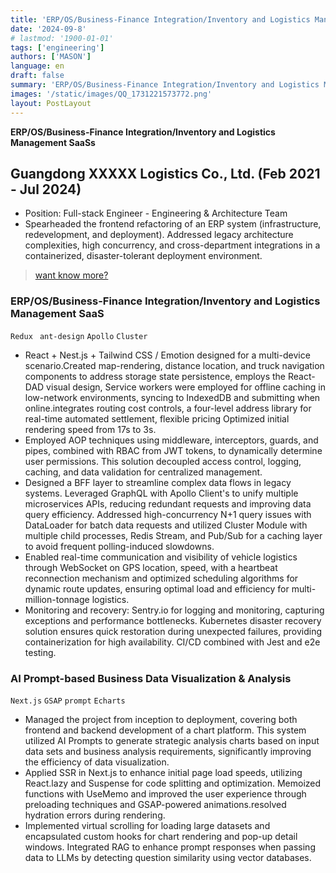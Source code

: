 ```yaml
---
title: 'ERP/OS/Business-Finance Integration/Inventory and Logistics Management SaaS'
date: '2024-09-8'
# lastmod: '1900-01-01'
tags: ['engineering']
authors: ['MASON']
language: en
draft: false
summary: 'ERP/OS/Business-Finance Integration/Inventory and Logistics Management SaaS'
images: '/static/images/QQ_1731221573772.png'
layout: PostLayout
---
```


**ERP/OS/Business-Finance Integration/Inventory and Logistics Management SaaSs**

## Guangdong XXXXX Logistics Co., Ltd. (Feb 2021 - Jul 2024)
- Position: Full-stack Engineer - Engineering & Architecture Team
- Spearheaded the frontend refactoring of an ERP system (infrastructure, redevelopment, and deployment). Addressed legacy architecture complexities, high concurrency, and cross-department integrations in a containerized, disaster-tolerant deployment environment.

> [want know more?](/en/resume)

### ERP/OS/Business-Finance Integration/Inventory and Logistics Management SaaS
`Redux` ` ant-design` `Apollo` `Cluster`
- React + Nest.js + Tailwind CSS / Emotion designed for a multi-device scenario.Created map-rendering, distance location, and truck navigation components to address storage state persistence, employs the React-DAD visual design, Service workers were employed for offline caching in low-network environments, syncing to IndexedDB and submitting when online.integrates routing cost controls, a four-level address library for real-time automated settlement, flexible pricing Optimized initial rendering speed from 17s to 3s.
- Employed AOP techniques using middleware, interceptors, guards, and pipes, combined with RBAC from JWT tokens, to dynamically determine user permissions. This solution decoupled access control, logging, caching, and data validation for centralized management.
- Designed a BFF layer to streamline complex data flows in legacy systems. Leveraged GraphQL with Apollo Client's to unify multiple microservices APIs, reducing redundant requests and improving data query efficiency. Addressed high-concurrency N+1 query issues with DataLoader for batch data requests and utilized Cluster Module with multiple child processes, Redis Stream, and Pub/Sub for a caching layer to avoid frequent polling-induced slowdowns.
- Enabled real-time communication and visibility of vehicle logistics through WebSocket on GPS location, speed, with a heartbeat reconnection mechanism and optimized scheduling algorithms for dynamic route updates, ensuring optimal load and efficiency for multi-million-tonnage logistics.
- Monitoring and recovery: Sentry.io for logging and monitoring, capturing exceptions and performance bottlenecks. Kubernetes disaster recovery solution ensures quick restoration during unexpected failures, providing containerization for high availability. CI/CD combined with Jest and e2e testing.

### AI Prompt-based Business Data Visualization & Analysis
`Next.js` `GSAP` `prompt` `Echarts`
- Managed the project from inception to deployment, covering both frontend and backend development of a chart platform. This system utilized AI Prompts to generate strategic analysis charts based on input data sets and business analysis requirements, significantly improving the efficiency of data visualization.
- Applied SSR in Next.js to enhance initial page load speeds, utilizing React.lazy and Suspense for code splitting and optimization. Memoized functions with UseMemo and improved the user experience through preloading techniques and GSAP-powered animations.resolved hydration errors during rendering.
- Implemented virtual scrolling for loading large datasets and encapsulated custom hooks for chart rendering and pop-up detail windows. Integrated RAG to enhance prompt responses when passing data to LLMs by detecting question similarity using vector databases.




